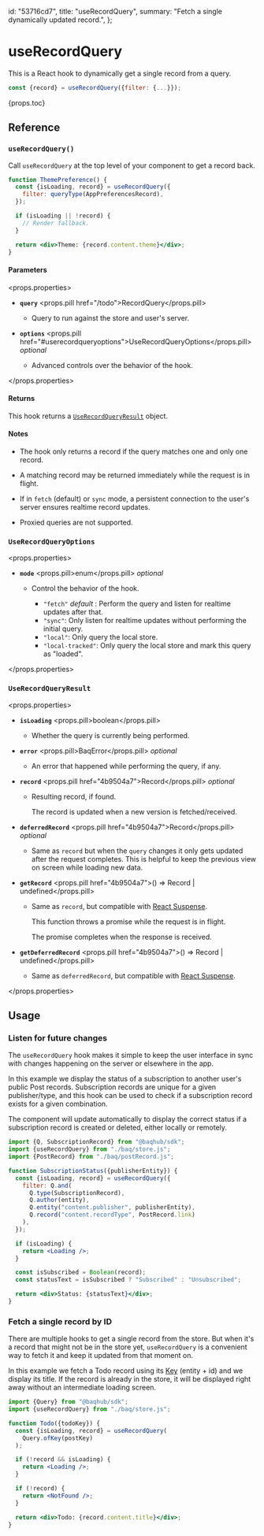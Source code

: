   id: "53716cd7",
  title: "useRecordQuery",
  summary: "Fetch a single dynamically updated record.",
};

# useRecordQuery

This is a React hook to dynamically get a single record from a query.

```jsx
const {record} = useRecordQuery({filter: {...}});
```

{props.toc}

## Reference

### `useRecordQuery()`

Call `useRecordQuery` at the top level of your component to get a record back.

```jsx
function ThemePreference() {
  const {isLoading, record} = useRecordQuery({
    filter: queryType(AppPreferencesRecord),
  });

  if (isLoading || !record) {
    // Render fallback.
  }

  return <div>Theme: {record.content.theme}</div>;
}
```

#### Parameters

<props.properties>

- **`query`** <props.pill href="/todo">RecordQuery</props.pill>

  - Query to run against the store and user's server.

- **`options`** <props.pill href="#userecordqueryoptions">UseRecordQueryOptions</props.pill> _optional_

  - Advanced controls over the behavior of the hook.

</props.properties>

#### Returns

This hook returns a [`UseRecordQueryResult`](#userecordqueryresult) object.

#### Notes

- The hook only returns a record if the query matches one and only one record.

- A matching record may be returned immediately while the request is in flight.

- If in `fetch` (default) or `sync` mode, a persistent connection to the user's server ensures realtime record updates.

- Proxied queries are not supported.

### `UseRecordQueryOptions`

<props.properties>

- **`mode`** <props.pill>enum</props.pill> _optional_

  - Control the behavior of the hook.

    - `"fetch"` _default_ : Perform the query and listen for realtime updates after that.
    - `"sync"`: Only listen for realtime updates without performing the initial query.
    - `"local"`: Only query the local store.
    - `"local-tracked"`: Only query the local store and mark this query as "loaded".

</props.properties>

### `UseRecordQueryResult`

<props.properties>

- **`isLoading`** <props.pill>boolean</props.pill>

  - Whether the query is currently being performed.

- **`error`** <props.pill>BaqError</props.pill> _optional_

  - An error that happened while performing the query, if any.

- **`record`** <props.pill href="4b9504a7">Record</props.pill> _optional_

  - Resulting record, if found.

    The record is updated when a new version is fetched/received.

- **`deferredRecord`** <props.pill href="4b9504a7">Record</props.pill> _optional_

  - Same as `record` but when the `query` changes it only gets updated after the request completes. This is helpful to keep the previous view on screen while loading new data.

- **`getRecord`** <props.pill href="4b9504a7">() => Record | undefined</props.pill>

  - Same as `record`, but compatible with [React Suspense](https://react.dev/reference/react/Suspense).

    This function throws a promise while the request is in flight.

    The promise completes when the response is received.

- **`getDeferredRecord`** <props.pill href="4b9504a7">() => Record | undefined</props.pill>

  - Same as `deferredRecord`, but compatible with [React Suspense](https://react.dev/reference/react/Suspense).

</props.properties>

## Usage

### Listen for future changes

The `useRecordQuery` hook makes it simple to keep the user interface in sync with changes happening on the server or elsewhere in the app.

In this example we display the status of a subscription to another user's public Post records. Subscription records are unique for a given publisher/type, and this hook can be used to check if a subscription record exists for a given combination.

The component will update automatically to display the correct status if a subscription record is created or deleted, either locally or remotely.

```jsx
import {Q, SubscriptionRecord} from "@baqhub/sdk";
import {useRecordQuery} from "./baq/store.js";
import {PostRecord} from "./baq/postRecord.js";

function SubscriptionStatus({publisherEntity}) {
  const {isLoading, record} = useRecordQuery({
    filter: Q.and(
      Q.type(SubscriptionRecord),
      Q.author(entity),
      Q.entity("content.publisher", publisherEntity),
      Q.record("content.recordType", PostRecord.link)
    ),
  });

  if (isLoading) {
    return <Loading />;
  }

  const isSubscribed = Boolean(record);
  const statusText = isSubscribed ? "Subscribed" : "Unsubscribed";

  return <div>Status: {statusText}</div>;
}
```

### Fetch a single record by ID

There are multiple hooks to get a single record from the store. But when it's a record that might not be in the store yet, `useRecordQuery` is a convenient way to fetch it and keep it updated from that moment on.

In this example we fetch a Todo record using its [Key](4b9504a7#recordkey) (entity + id) and we display its title. If the record is already in the store, it will be displayed right away without an intermediate loading screen.

```jsx
import {Query} from "@baqhub/sdk";
import {useRecordQuery} from "./baq/store.js";

function Todo({todoKey}) {
  const {isLoading, record} = useRecordQuery(
    Query.ofKey(postKey)
  );

  if (!record && isLoading) {
    return <Loading />;
  }

  if (!record) {
    return <NotFound />;
  }

  return <div>Todo: {record.content.title}</div>;
}
```
